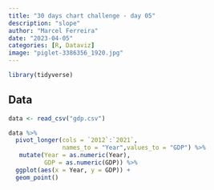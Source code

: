 ```yaml
---
title: "30 days chart challenge - day 05"
description: "slope"
author: "Marcel Ferreira"
date: "2023-04-05"
categories: [R, Dataviz]
image: "piglet-3386356_1920.jpg"
---
```


```r
library(tidyverse)
```

## Data

```r
data <- read_csv("gdp.csv")
```

```r
data %>%
  pivot_longer(cols = `2012`:`2021`,
               names_to = "Year",values_to = "GDP") %>%
   mutate(Year = as.numeric(Year),
          GDP = as.numeric(GDP)) %>% 
  ggplot(aes(x = Year, y = GDP)) +
  geom_point()
```
